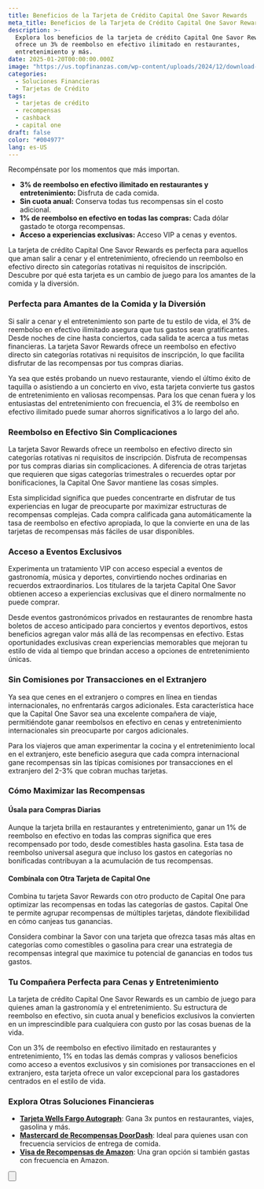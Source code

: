 ```yaml
---
title: Beneficios de la Tarjeta de Crédito Capital One Savor Rewards
meta_title: Beneficios de la Tarjeta de Crédito Capital One Savor Rewards
description: >-
  Explora los beneficios de la tarjeta de crédito Capital One Savor Rewards, que
  ofrece un 3% de reembolso en efectivo ilimitado en restaurantes,
  entretenimiento y más.
date: 2025-01-20T00:00:00.000Z
image: "https://us.topfinanzas.com/wp-content/uploads/2024/12/download-14-1.webp"
categories:
  - Soluciones Financieras
  - Tarjetas de Crédito
tags:
  - tarjetas de crédito
  - recompensas
  - cashback
  - capital one
draft: false
color: "#004977"
lang: es-US
---
```


Recompénsate por los momentos que más importan.

- **3% de reembolso en efectivo ilimitado en restaurantes y entretenimiento:** Disfruta de cada comida.
- **Sin cuota anual:** Conserva todas tus recompensas sin el costo adicional.
- **1% de reembolso en efectivo en todas las compras:** Cada dólar gastado te otorga recompensas.
- **Acceso a experiencias exclusivas:** Acceso VIP a cenas y eventos.

La tarjeta de crédito Capital One Savor Rewards es perfecta para aquellos que aman salir a cenar y el entretenimiento, ofreciendo un reembolso en efectivo directo sin categorías rotativas ni requisitos de inscripción. Descubre por qué esta tarjeta es un cambio de juego para los amantes de la comida y la diversión.

### Perfecta para Amantes de la Comida y la Diversión

Si salir a cenar y el entretenimiento son parte de tu estilo de vida, el 3% de reembolso en efectivo ilimitado asegura que tus gastos sean gratificantes. Desde noches de cine hasta conciertos, cada salida te acerca a tus metas financieras. La tarjeta Savor Rewards ofrece un reembolso en efectivo directo sin categorías rotativas ni requisitos de inscripción, lo que facilita disfrutar de las recompensas por tus compras diarias.

Ya sea que estés probando un nuevo restaurante, viendo el último éxito de taquilla o asistiendo a un concierto en vivo, esta tarjeta convierte tus gastos de entretenimiento en valiosas recompensas. Para los que cenan fuera y los entusiastas del entretenimiento con frecuencia, el 3% de reembolso en efectivo ilimitado puede sumar ahorros significativos a lo largo del año.

### Reembolso en Efectivo Sin Complicaciones

La tarjeta Savor Rewards ofrece un reembolso en efectivo directo sin categorías rotativas ni requisitos de inscripción. Disfruta de recompensas por tus compras diarias sin complicaciones. A diferencia de otras tarjetas que requieren que sigas categorías trimestrales o recuerdes optar por bonificaciones, la Capital One Savor mantiene las cosas simples.

Esta simplicidad significa que puedes concentrarte en disfrutar de tus experiencias en lugar de preocuparte por maximizar estructuras de recompensas complejas. Cada compra calificada gana automáticamente la tasa de reembolso en efectivo apropiada, lo que la convierte en una de las tarjetas de recompensas más fáciles de usar disponibles.

### Acceso a Eventos Exclusivos

Experimenta un tratamiento VIP con acceso especial a eventos de gastronomía, música y deportes, convirtiendo noches ordinarias en recuerdos extraordinarios. Los titulares de la tarjeta Capital One Savor obtienen acceso a experiencias exclusivas que el dinero normalmente no puede comprar.

Desde eventos gastronómicos privados en restaurantes de renombre hasta boletos de acceso anticipado para conciertos y eventos deportivos, estos beneficios agregan valor más allá de las recompensas en efectivo. Estas oportunidades exclusivas crean experiencias memorables que mejoran tu estilo de vida al tiempo que brindan acceso a opciones de entretenimiento únicas.

### Sin Comisiones por Transacciones en el Extranjero

Ya sea que cenes en el extranjero o compres en línea en tiendas internacionales, no enfrentarás cargos adicionales. Esta característica hace que la Capital One Savor sea una excelente compañera de viaje, permitiéndote ganar reembolsos en efectivo en cenas y entretenimiento internacionales sin preocuparte por cargos adicionales.

Para los viajeros que aman experimentar la cocina y el entretenimiento local en el extranjero, este beneficio asegura que cada compra internacional gane recompensas sin las típicas comisiones por transacciones en el extranjero del 2-3% que cobran muchas tarjetas.

### Cómo Maximizar las Recompensas

#### Úsala para Compras Diarias

Aunque la tarjeta brilla en restaurantes y entretenimiento, ganar un 1% de reembolso en efectivo en todas las compras significa que eres recompensado por todo, desde comestibles hasta gasolina. Esta tasa de reembolso universal asegura que incluso los gastos en categorías no bonificadas contribuyan a la acumulación de tus recompensas.

#### Combínala con Otra Tarjeta de Capital One

Combina tu tarjeta Savor Rewards con otro producto de Capital One para optimizar las recompensas en todas las categorías de gastos. Capital One te permite agrupar recompensas de múltiples tarjetas, dándote flexibilidad en cómo canjeas tus ganancias.

Considera combinar la Savor con una tarjeta que ofrezca tasas más altas en categorías como comestibles o gasolina para crear una estrategia de recompensas integral que maximice tu potencial de ganancias en todos tus gastos.

### Tu Compañera Perfecta para Cenas y Entretenimiento

La tarjeta de crédito Capital One Savor Rewards es un cambio de juego para quienes aman la gastronomía y el entretenimiento. Su estructura de reembolso en efectivo, sin cuota anual y beneficios exclusivos la convierten en un imprescindible para cualquiera con gusto por las cosas buenas de la vida.

Con un 3% de reembolso en efectivo ilimitado en restaurantes y entretenimiento, 1% en todas las demás compras y valiosos beneficios como acceso a eventos exclusivos y sin comisiones por transacciones en el extranjero, esta tarjeta ofrece un valor excepcional para los gastadores centrados en el estilo de vida.

<AdZone id="us_site_4" />

### Explora Otras Soluciones Financieras

- [**Tarjeta Wells Fargo Autograph**](/soluciones-financieras/beneficios-de-la-tarjeta-de-credito-wells-fargo-autograph): Gana 3x puntos en restaurantes, viajes, gasolina y más.
- [**Mastercard de Recompensas DoorDash**](/soluciones-financieras/beneficios-de-la-mastercard-de-recompensas-doordash-maximiza-tus-ahorros-en-comida): Ideal para quienes usan con frecuencia servicios de entrega de comida.
- [**Visa de Recompensas de Amazon**](/soluciones-financieras/desbloquea-los-beneficios-de-la-tarjeta-de-credito-amazon-rewards-visa): Una gran opción si también gastas con frecuencia en Amazon.

<Button
  label="Ver Requisitos"
  link="/soluciones-financieras/requisitos-de-la-tarjeta-de-credito-capital-one-savor-rewards"
/>
